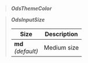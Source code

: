 
> **_OdsThemeColor_**
>
> <OdsThemeColorIntents />

> **_OdsInputSize_**
>
> | Size                   | Description      |
> |------------------------|------------------|
> | **md**<br/>_(default)_ | Medium size      |

